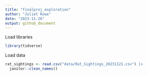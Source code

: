 ```yaml
---
title: "finalproj_exploration"
author: "Juliet Rowe"
date: "2023-11-26"
output: github_document
---
```


Load libraries
```r
library(tidverse)

```

Load data
```r
rat_sightings <- read.csv("data/Rat_Sightings_20231121.csv") |>
  janitor::clean_names()
```

